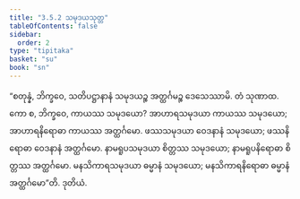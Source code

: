```yaml
---
title: "3.5.2 သမုဒယသုတ္တ"
tableOfContents: false
sidebar:
  order: 2
type: "tipitaka"
basket: "su"
book: "sn"
---
```



<DynamicBreadcrumb />

<Division number="408" book="sn" e="ch" v="18" p="340">

<Paragraph number="941" book="sn">
“စတုန္နံ, ဘိက္ခဝေ, သတိပဋ္ဌာနာနံ သမုဒယဉ္စ အတ္ထင်္ဂမဉ္စ ဒေသေဿာမိ. တံ သုဏာထ. ကော စ, ဘိက္ခဝေ, ကာယဿ သမုဒယော? အာဟာရသမုဒယာ ကာယဿ သမုဒယော; အာဟာရနိရောဓာ ကာယဿ အတ္ထင်္ဂမော. ဖဿသမုဒယာ ဝေဒနာနံ သမုဒယော; ဖဿနိရောဓာ ဝေဒနာနံ အတ္ထင်္ဂမော. နာမရူပသမုဒယာ စိတ္တဿ သမုဒယော; နာမရူပနိရောဓာ စိတ္တဿ အတ္ထင်္ဂမော. မနသိကာရသမုဒယာ ဓမ္မာနံ သမုဒယော; မနသိကာရနိရောဓာ ဓမ္မာနံ အတ္ထင်္ဂမော”တိ.

</Paragraph>
</Division>

<Paragraph number="942" type="center" book="sn">
ဒုတိယံ.
</Paragraph>